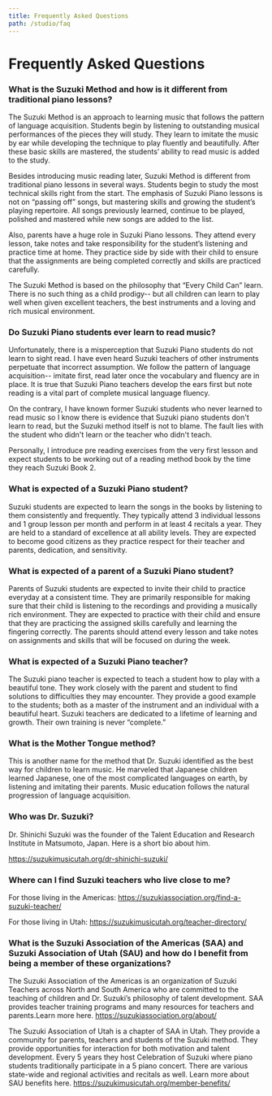```yaml
---
title: Frequently Asked Questions
path: /studio/faq
---
```


# Frequently Asked Questions

### What is the Suzuki Method and how is it different from traditional piano lessons?

The Suzuki Method is an approach to learning music that follows the pattern of language acquisition. Students begin by
listening to outstanding musical performances of the pieces they will study. They learn to imitate the music by ear
while developing the technique to play fluently and beautifully. After these basic skills are mastered, the students’
ability to read music is added to the study.

Besides introducing music reading later, Suzuki Method is different from traditional piano lessons in several ways.
Students begin to study the most technical skills right from the start. The emphasis of Suzuki Piano lessons is not
on “passing off” songs, but mastering skills and growing the student’s playing repertoire. All songs previously
learned, continue to be played, polished and mastered while new songs are added to the list.

Also, parents have a huge role in Suzuki Piano lessons. They attend every lesson, take notes and take responsibility
for the student’s listening and practice time at home. They practice side by side with their child to ensure that the
assignments are being completed correctly and skills are practiced carefully.

The Suzuki Method is based on the philosophy that “Every Child Can” learn. There is no such thing as a child prodigy--
but all children can learn to play well when given excellent teachers, the best instruments and a loving and rich
musical environment.

### Do Suzuki Piano students ever learn to read music?

Unfortunately, there is a misperception that Suzuki Piano students do not learn to sight read. I have even heard
Suzuki teachers of other instruments perpetuate that incorrect assumption. We follow the pattern of language
acquisition-- imitate first, read later once the vocabulary and fluency are in place. It is true that Suzuki Piano
teachers develop the ears first but note reading is a vital part of complete musical language fluency.

On the contrary, I have known former Suzuki students who never learned to read music so I know there is evidence that
Suzuki piano students don't learn to read, but the Suzuki method itself is not to blame. The fault lies with the
student who didn't learn or the teacher who didn't teach.

Personally, I introduce pre reading exercises from the very first lesson and expect students to be working out of a
reading method book by the time they reach Suzuki Book 2.

### What is expected of a Suzuki Piano student?

Suzuki students are expected to learn the songs in the books by listening to them consistently and frequently. They
typically attend 3 individual lessons and 1 group lesson per month and perform in at least 4 recitals a year. They are
held to a standard of excellence at all ability levels. They are expected to become good citizens as they practice
respect for their teacher and parents, dedication, and sensitivity.

### What is expected of a parent of a Suzuki Piano student?

Parents of Suzuki students are expected to invite their child to practice everyday at a consistent time. They are
primarily responsible for making sure that their child is listening to the recordings and providing a musically rich
environment. They are expected to practice with their child and ensure that they are practicing the assigned skills
carefully and learning the fingering correctly. The parents should attend every lesson and take notes on assignments
and skills that will be focused on during the week.

### What is expected of a Suzuki Piano teacher?

The Suzuki piano teacher is expected to teach a student how to play with a beautiful tone. They work closely with the
parent and student to find solutions to difficulties they may encounter. They provide a good example to the students;
both as a master of the instrument and an individual with a beautiful heart. Suzuki teachers are dedicated to a
lifetime of learning and growth. Their own training is never “complete.”

### What is the Mother Tongue method?

This is another name for the method that Dr. Suzuki identified as the best way for children to learn music. He
marveled that Japanese children learned Japanese, one of the most complicated languages on earth, by listening and
imitating their parents. Music education follows the natural progression of language acquisition.

### Who was Dr. Suzuki?

Dr. Shinichi Suzuki was the founder of the Talent Education and Research Institute in Matsumoto, Japan. Here is a
short bio about him.

https://suzukimusicutah.org/dr-shinichi-suzuki/

### Where can I find Suzuki teachers who live close to me?

For those living in the Americas: https://suzukiassociation.org/find-a-suzuki-teacher/

For those living in Utah: https://suzukimusicutah.org/teacher-directory/

<!-- ### What are other parents saying about the Suzuki Piano method? -->

### What is the Suzuki Association of the Americas (SAA) and Suzuki Association of Utah (SAU) and how do I benefit from being a member of these organizations?

The Suzuki Association of the Americas is an organization of Suzuki Teachers across North and South America who are
committed to the teaching of children and Dr. Suzuki’s philosophy of talent development. SAA provides teacher training
programs and many resources for teachers and parents.Learn more here.
https://suzukiassociation.org/about/

The Suzuki Association of Utah is a chapter of SAA in Utah. They provide a community for parents, teachers and
students of the Suzuki method. They provide opportunities for interaction for both motivation and talent development.
Every 5 years they host Celebration of Suzuki where piano students traditionally participate in a 5 piano concert.
There are various state-wide and regional activities and recitals as well. Learn more about SAU benefits here.
https://suzukimusicutah.org/member-benefits/

